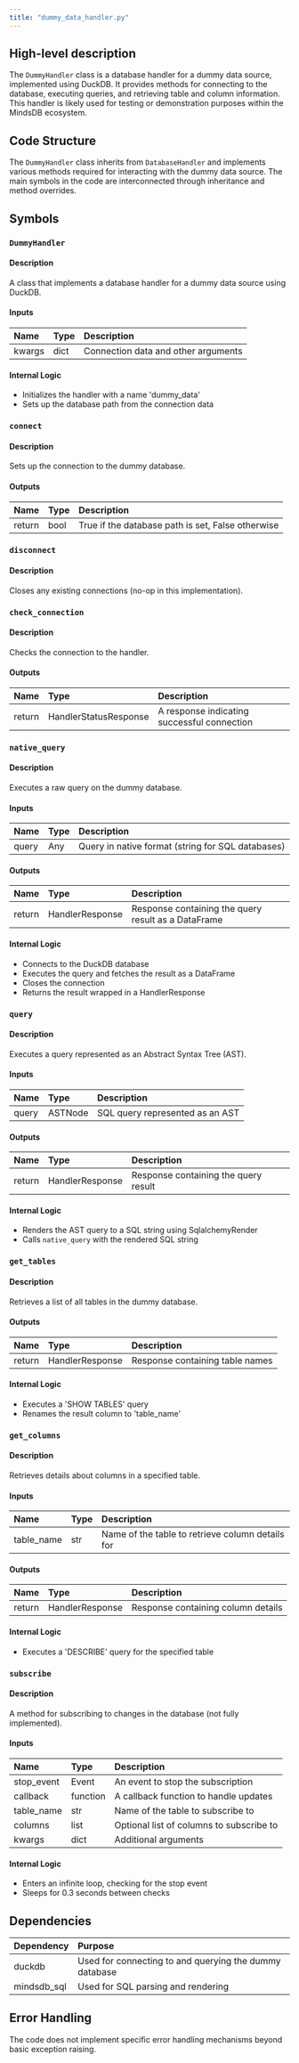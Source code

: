 ```yaml
---
title: "dummy_data_handler.py"
---
```


## High-level description
The `DummyHandler` class is a database handler for a dummy data source, implemented using DuckDB. It provides methods for connecting to the database, executing queries, and retrieving table and column information. This handler is likely used for testing or demonstration purposes within the MindsDB ecosystem.

## Code Structure
The `DummyHandler` class inherits from `DatabaseHandler` and implements various methods required for interacting with the dummy data source. The main symbols in the code are interconnected through inheritance and method overrides.

## Symbols

### `DummyHandler`
#### Description
A class that implements a database handler for a dummy data source using DuckDB.

#### Inputs
| Name | Type | Description |
|:-----|:-----|:------------|
| kwargs | dict | Connection data and other arguments |

#### Internal Logic
- Initializes the handler with a name 'dummy_data'
- Sets up the database path from the connection data

### `connect`
#### Description
Sets up the connection to the dummy database.

#### Outputs
| Name | Type | Description |
|:-----|:-----|:------------|
| return | bool | True if the database path is set, False otherwise |

### `disconnect`
#### Description
Closes any existing connections (no-op in this implementation).

### `check_connection`
#### Description
Checks the connection to the handler.

#### Outputs
| Name | Type | Description |
|:-----|:-----|:------------|
| return | HandlerStatusResponse | A response indicating successful connection |

### `native_query`
#### Description
Executes a raw query on the dummy database.

#### Inputs
| Name | Type | Description |
|:-----|:-----|:------------|
| query | Any | Query in native format (string for SQL databases) |

#### Outputs
| Name | Type | Description |
|:-----|:-----|:------------|
| return | HandlerResponse | Response containing the query result as a DataFrame |

#### Internal Logic
- Connects to the DuckDB database
- Executes the query and fetches the result as a DataFrame
- Closes the connection
- Returns the result wrapped in a HandlerResponse

### `query`
#### Description
Executes a query represented as an Abstract Syntax Tree (AST).

#### Inputs
| Name | Type | Description |
|:-----|:-----|:------------|
| query | ASTNode | SQL query represented as an AST |

#### Outputs
| Name | Type | Description |
|:-----|:-----|:------------|
| return | HandlerResponse | Response containing the query result |

#### Internal Logic
- Renders the AST query to a SQL string using SqlalchemyRender
- Calls `native_query` with the rendered SQL string

### `get_tables`
#### Description
Retrieves a list of all tables in the dummy database.

#### Outputs
| Name | Type | Description |
|:-----|:-----|:------------|
| return | HandlerResponse | Response containing table names |

#### Internal Logic
- Executes a 'SHOW TABLES' query
- Renames the result column to 'table_name'

### `get_columns`
#### Description
Retrieves details about columns in a specified table.

#### Inputs
| Name | Type | Description |
|:-----|:-----|:------------|
| table_name | str | Name of the table to retrieve column details for |

#### Outputs
| Name | Type | Description |
|:-----|:-----|:------------|
| return | HandlerResponse | Response containing column details |

#### Internal Logic
- Executes a 'DESCRIBE' query for the specified table

### `subscribe`
#### Description
A method for subscribing to changes in the database (not fully implemented).

#### Inputs
| Name | Type | Description |
|:-----|:-----|:------------|
| stop_event | Event | An event to stop the subscription |
| callback | function | A callback function to handle updates |
| table_name | str | Name of the table to subscribe to |
| columns | list | Optional list of columns to subscribe to |
| kwargs | dict | Additional arguments |

#### Internal Logic
- Enters an infinite loop, checking for the stop event
- Sleeps for 0.3 seconds between checks

## Dependencies
| Dependency | Purpose |
|:-----------|:--------|
| duckdb | Used for connecting to and querying the dummy database |
| mindsdb_sql | Used for SQL parsing and rendering |

## Error Handling
The code does not implement specific error handling mechanisms beyond basic exception raising.